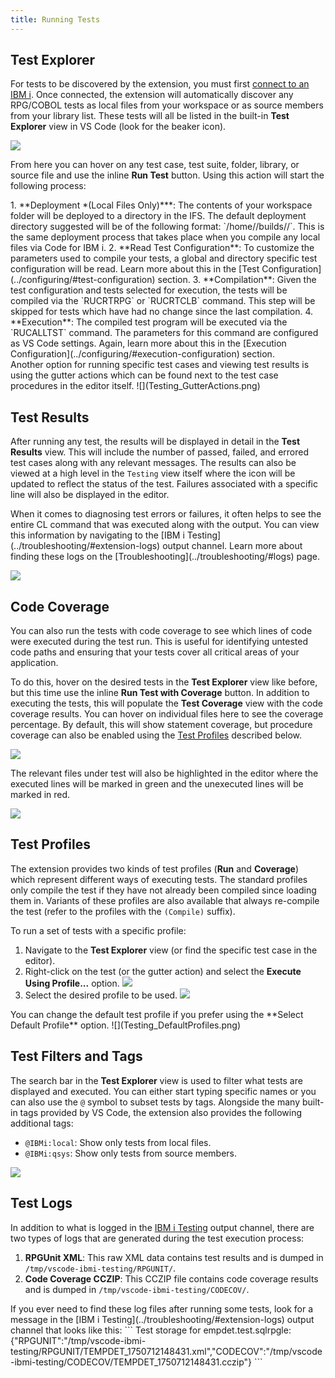 ---
title: Running Tests
---


## Test Explorer

For tests to be discovered by the extension, you must first [connect to an IBM i](../../../quickstart/). Once connected, the extension will automatically discover any RPG/COBOL tests as local files from your workspace or as source members from your library list. These tests will all be listed in the built-in **Test Explorer** view in VS Code (look for the beaker icon).

![](Testing_TestExplorer.png)

From here you can hover on any test case, test suite, folder, library, or source file and use the inline **Run Test** button. Using this action will start the following process:

<Steps>
  1. **Deployment *(Local Files Only)***: The contents of your workspace folder will be deployed to a directory in the IFS. The default deployment directory suggested will be of the following format: `/home/<user>/builds/<workspace-folder>/`. This is the same deployment process that takes place when you compile any local files via Code for IBM i.
  2. **Read Test Configuration**: To customize the parameters used to compile your tests, a global and directory specific test configuration will be read. Learn more about this in the [Test Configuration](../configuring/#test-configuration) section.
  3. **Compilation**: Given the test configuration and tests selected for execution, the tests will be compiled via the `RUCRTRPG` or `RUCRTCLB` command. This step will be skipped for tests which have had no change since the last compilation.
  4. **Execution**: The compiled test program will be executed via the `RUCALLTST` command. The parameters for this command are configured as VS Code settings. Again, learn more about this in the [Execution Configuration](../configuring/#execution-configuration) section.
</Steps>

<Aside type="note">
  Another option for running specific test cases and viewing test results is using the gutter actions which can be found next to the test case procedures in the editor itself.
  ![](Testing_GutterActions.png)
</Aside>

## Test Results

After running any test, the results will be displayed in detail in the **Test Results** view. This will include the number of passed, failed, and errored test cases along with any relevant messages. The results can also be viewed at a high level in the `Testing` view itself where the icon will be updated to reflect the status of the test. Failures associated with a specific line will also be displayed in the editor.

<Aside type="tip">
  When it comes to diagnosing test errors or failures, it often helps to see the entire CL command that was executed along with the output. You can view this information by navigating to the [IBM i Testing](../troubleshooting/#extension-logs) output channel. Learn more about finding these logs on the [Troubleshooting](../troubleshooting/#logs) page.
</Aside>

![](Testing_TestResults.png)

## Code Coverage

You can also run the tests with code coverage to see which lines of code were executed during the test run. This is useful for identifying untested code paths and ensuring that your tests cover all critical areas of your application.

To do this, hover on the desired tests in the **Test Explorer** view like before, but this time use the inline **Run Test with Coverage** button. In addition to executing the tests, this will populate the **Test Coverage** view with the code coverage results. You can hover on individual files here to see the coverage percentage. By default, this will show statement coverage, but procedure coverage can also be enabled using the [Test Profiles](#test-profiles) described below.

![](Testing_TestCoverage.png)

The relevant files under test will also be highlighted in the editor where the executed lines will be marked in green and the unexecuted lines will be marked in red.

![](Testing_CodeCoverage.png)

## Test Profiles

The extension provides two kinds of test profiles (**Run** and **Coverage**) which represent different ways of executing tests. The standard profiles only compile the test if they have not already been compiled since loading them in. Variants of these profiles are also available that always re-compile the test (refer to the profiles with the `(Compile)` suffix).

To run a set of tests with a specific profile:

1. Navigate to the **Test Explorer** view (or find the specific test case in the editor).
2. Right-click on the test (or the gutter action) and select the **Execute Using Profile...** option.
  ![](Testing_ExecuteUsingProfile.png)
3. Select the desired profile to be used.
  ![](Testing_TestProfiles.png)

<Aside type="tip">
  You can change the default test profile if you prefer using the **Select Default Profile** option.
  ![](Testing_DefaultProfiles.png)
</Aside>

## Test Filters and Tags

The search bar in the **Test Explorer** view is used to filter what tests are displayed and executed. You can either start typing specific names or you can also use the `@` symbol to subset tests by tags. Alongside the many built-in tags provided by VS Code, the extension also provides the following additional tags:
* `@IBMi:local`: Show only tests from local files.
* `@IBMi:qsys`: Show only tests from source members.

![](Testing_TestTags.png)

## Test Logs

In addition to what is logged in the [IBM i Testing](../troubleshooting/#extension-logs) output channel, there are two types of logs that are generated during the test execution process:
1. **RPGUnit XML**: This raw XML data contains test results and is dumped in `/tmp/vscode-ibmi-testing/RPGUNIT/`.
2. **Code Coverage CCZIP**: This CCZIP file contains code coverage results and is dumped in `/tmp/vscode-ibmi-testing/CODECOV/`.

<Aside type="tip">
  If you ever need to find these log files after running some tests, look for a message in the [IBM i Testing](../troubleshooting/#extension-logs) output channel that looks like this:
  ```
  Test storage for empdet.test.sqlrpgle: {"RPGUNIT":"/tmp/vscode-ibmi-testing/RPGUNIT/TEMPDET_1750712148431.xml","CODECOV":"/tmp/vscode-ibmi-testing/CODECOV/TEMPDET_1750712148431.cczip"}
  ```
</Aside>
